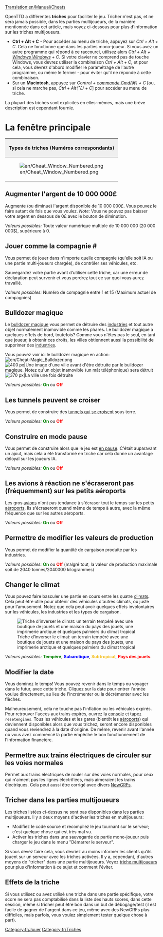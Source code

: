 [[Translation:en/Manual/Cheats]]

{{fr/Table des matières}}
{{fr/Avertissement| En utilisant des triches, vous trompez vos autres concurrents. Gardez à l'esprit qu'une telle disgrâce restera en mémoire pour l'éternité (cela veut dire que l'utilisation des triches sera enregistré dans votre sauvegarde).}}
OpenTTD a différentes '''triches''' pour faciliter le jeu. Tricher n'est pas, et ne sera jamais possible, dans les parties multijoueurs, de la manière mentionnée dans cet article, mais voyez ci-dessous pour plus d'information sur les triches multijoueurs.

*'''Ctrl + Alt + C''' - Pour accéder au menu de triche, appuyez sur ''Ctrl + Alt + C''. Cela ne fonctionne que dans les parties mono-joueur. Si vous avez un autre programme qui répond à ce raccourci, utilisez alors ''Ctrl + Alt + [https://www.wikipedia.org/wiki/fr:Touche Windows Windows] + C''. Si votre clavier ne comprend pas de touche Windows, vous devrez utiliser la combinaison ''Ctrl + Alt + C'', et pour cela, vous devrez d'abord modifier le paramétrage de l'autre programme, ou même le fermer - pour éviter qu'il ne réponde à cette combinaison. 
*Sur un '''Macintosh''', appuyez sur ''Control + [https://www.wikipedia.org/wiki/fr:Touche commande Cmd](&#x2318;) + C'' [ou, si cela ne marche pas, ''Ctrl + Alt(⌥) + C''] pour accéder au menu de triche.

La plupart des triches sont explicites en elles-mêmes, mais une brève description est cependant fournie.

=La fenêtre principale=
{|border="2" cellspacing="4" cellpadding="3" rules="all" style="margin:1em 1em 1em 0; border:solid 1px #AAAAAA;"
!colspan="4" style="background:#efefef;"| Types de triches (Numéros correspondants)
|-
| rowspan="10"|[[File:en/Cheat Window Numbered.png|frame|center]]
| style="background:#efefef;"|'''Type'''
|-
| [[en/#Augmenter l'argent de 10 000 000£|1. Augmenter l'argent]]
|-
| [[en/#Jouer comme la compagnie .23|2. Jouer en tant que compagnie]]
|-
| [[en/#Bulldozer magique|3. Bulldozer magique]]
|-
| [[en/#Les tunnels peuvent se croiser|4. Croisement de tunnels]]
|-
| [[en/#Construire en mode pause|5. Construction en pause]]
|-
| [[en/#Les avions à réaction ne s'écraseront pas (fréquemment) sur les petits aéroports|6. Pas de crash sur les petits aéroports]]
|-
| [[en/#Permettre de modifier les valeurs de production|7. Modifier les valeurs de production]]
|-
| [[en/#Changer le climat|8. Changer le climat]]
|-
| [[en/#Modifier la date|9. Changer la date]]
|}

==Augmenter l'argent de 10 000 000£==
Augmente (ou diminue) l'argent disponible de 10 000 000£. Vous pouvez le faire autant de fois que vous voulez. ''Note:'' Vous ne pouvez pas baisser votre argent en dessous de 0£ avec le bouton de diminution.

''Valeurs possibles:'' Toute valeur numérique multiple de 10 000 000 (20 000 000$), supérieure à 0.

==Jouer comme la compagnie #==
Vous permet de jouer dans n'importe quelle compagnie (qu'elle soit IA ou une partie multi-joueurs chargée), de contrôler ses véhicules, etc.

Sauvegardez votre partie avant d'utiliser cette triche, car une erreur de déclaration peut survenir et vous perdrez tout ce sur quoi vous aurez travaillé.

''Valeurs possibles:'' Numéro de compagnie entre 1 et 15 (Maximum actuel de compagnies)

==Bulldozer magique==
Le [[fr/Archive/Manual/Bulldozer magique|bulldozer magique]] vous permet de détruire des [[fr/Manual/Industries|industries]] et tout autre objet normalement inamovible comme les phares. Le bulldozer magique a quelques effets de bord, toutefois? Comme vous n'êtes pas le seul, en tant que joueur, à obtenir ces droits, les villes obtiennent aussi la possibilité de supprimer des [[fr/Manual/Industries|industries]].

Vous pouvez voir ici le bulldozer magique en action: [[File:en/Cheat-Magic Bulldozer.png]]
[[File:en/Town Before.png|thumb|left|400 px|Une image d'une ville avant d'être détruite par le bulldozer magique. Notez qu'un objet inamovible (un mât téléphonique) sera détruit]]
[[File:en/Town After.png|thumb|center|370 px|La ville une fois détruite]]
{{en/-}}

''Valeurs possibles:'' <span style="color:green">'''On'''</span> ou <span style="color:red">'''Off'''</span>

==Les tunnels peuvent se croiser==
Vous permet de construire des [[fr/Archive/Manual/Croisement de tunnels|tunnels qui se croisent]] sous terre.

''Valeurs possibles:'' <span style="color:green">'''On'''</span> ou <span style="color:red">'''Off'''</span>

==Construire en mode pause==
{{fr/Note|Ce n'est pas une triche en 1.1.0, mais une option avancée disponible depuis le menu [[fr/Archive/Manual/Settings/Options avancées|Configuration avancée]], ce qui permet davantage de contrôle sur ce qui est permis en pause.}}
Vous permet de construire alors que le jeu est [[fr/Archive/Manual/Settings/Construire en pause|en pause]]. C'était auparavant un ajout, mais cela a été transformé en triche car cela donne un avantage déloyal sur les joueurs IA.

''Valeurs possibles:'' <span style="color:green">'''On'''</span> ou <span style="color:red">'''Off'''</span>

==Les avions à réaction ne s'écraseront pas (fréquemment) sur les petits aéroports==
Les gros [[fr/Manual/Avions|avions]] n'ont pas tendance à s'écraser tout le temps sur les petits [[fr/Manual/Aéroports|aéroports]]. Ils s'écraseront quand même de temps à autre, avec la même fréquence que sur les autres aéroports.

''Valeurs possibles:'' <span style="color:green">'''On'''</span> ou <span style="color:red">'''Off'''</span>

==Permettre de modifier les valeurs de production==
Vous permet de modifier la quantité de cargaison produite par les industries.

''Valeurs possibles:'' <span style="color:green">'''On'''</span> ou <span style="color:red">'''Off'''</span> (malgré tout, la valeur de production maximale soit de 2040 tonnes/2040000 kilogrammes)

==Changer le climat==
Vous pouvez faire basculer une partie en cours entre les quatre [[fr/Manual/Climat|climats]]. Cela peut être utile pour obtenir des véhicules d'autres climats, ou juste pour l'amusement. Notez que cela peut avoir quelques effets involontaires sur les véhicules, les industries et les types de cargaison.

[[File:en/switch climate.png|center|frame|Triche d'inverser le climat: un terrain tempéré avec une boutique de jouets et une maison du pays des jouets, une imprimerie arctique et quelques palmiers du climat tropical]]

''Valeurs possibles:'' <span style="color:green">'''Tempéré'''</span>, <span style="color:blue">'''Subarctique'''</span>, <span style="color:#f4c430">'''Subtropical'''</span>, <span style="color:red">'''Pays des jouets'''</span>

==Modifier la date==
Vous dominez le temps! Vous pouvez revenir dans le temps ou voyager dans le futur, avec cette triche. Cliquez sur la date pour entrer l'année voulue directement, au lieu de l'incrémenter ou la décrémenter avec les flèches.

Malheureusement, cela ne touche pas l'inflation ou les véhicules expirés. Pour retrouver l'accès aux trains expirés, ouvrez la [[fr/Manual/Console|console]] et tapez <code>resetengines</code>. Tous les véhicules et les gares (bientôt les [[fr/Manual/Aéroports|aéroports]]) qui deviennent disponibles alors que vous trichez, seront encore disponibles quand vous reviendrez à la date d'origine. De même, revenir avant l'année où vous avez commencé la partie empêche le bon fonctionnement de l'information financière.

==Permettre aux trains électriques de circuler sur les voies normales==
{{fr/Note|Ce n'est pas une triche en 0.7.0, mais une option avancée disponible depuis le menu [[fr/Archive/Manual/Settings/Options avancées|Configuration avancée]], qui désactive aussi les lignes électriques.}}
Permet aux trains électriques de rouler sur des voies normales, pour ceux qui n'aiment pas les lignes électrifiées, mais aimeraient les trains électriques. Cela peut aussi être corrigé avec divers [[fr/Manual/NewGRF|NewGRFs]].

==Tricher dans les parties multijoueurs==
Les triches listées ci-dessus ne sont pas disponibles dans les parties multijoueurs. Il y a deux moyens d'activer les triches en multijoueurs:
* Modifiez le code source et recompilez le jeu tournant sur le serveur; c'est quelque chose qui est très mal vu.
* Activer les triches dans une sauvegarde de partie mono-joueur puis charger le jeu dans le menu "Démarrer le serveur".
Si vous devez faire cela, vous devriez au moins informer les clients qu'ils jouent sur un serveur avec les triches activées. Il y a, cependant, d'autres moyens de "tricher" dans une partie multijoueurs. Voyez [[fr/Community/Triche multijoueurs|triche multijoueurs]] pour plus d'information à ce sujet et comment l'éviter.

==Effets de la triche==
Si vous utilisez ou avez utilisé une triche dans une partie spécifique, votre score ne sera pas comptabilisé dans la liste des hauts scores, dans cette session, même si tricher peut être bon dans un but de débogage/test (il est facile de gagner de l'argent dans ce jeu, même avec des NewGRFs plus difficiles, mais parfois, vous voulez simplement tester quelque chose à part).

[[Category:fr/Jouer]]
[[Category:fr/Triches]]